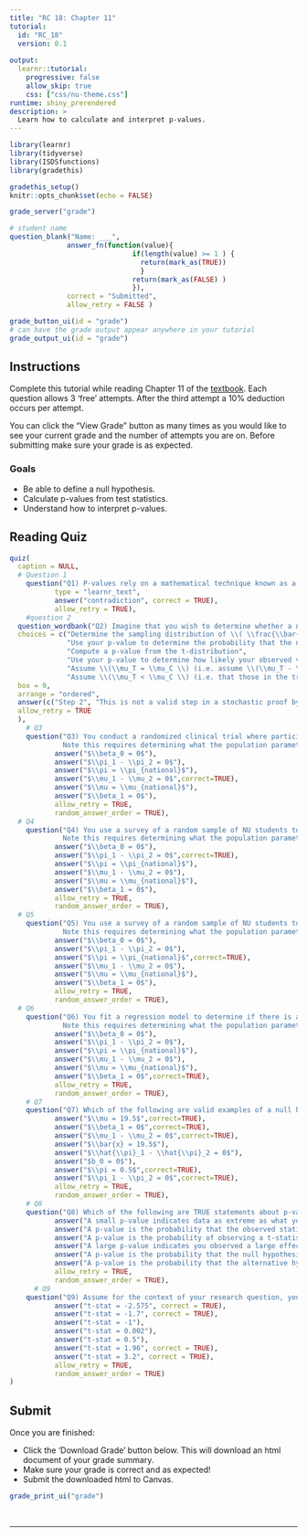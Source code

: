 ```yaml
---
title: "RC 18: Chapter 11"
tutorial:
  id: "RC_18"
  version: 0.1
  
output:
  learnr::tutorial:
    progressive: false
    allow_skip: true
    css: ["css/nu-theme.css"]
runtime: shiny_prerendered
description: >
  Learn how to calculate and interpret p-values.
---
```


```r
library(learnr)
library(tidyverse)
library(ISDSfunctions)
library(gradethis)

gradethis_setup()
knitr::opts_chunk$set(echo = FALSE)
```


```r
grade_server("grade")
```

```r
# student name
question_blank("Name: ___",
              answer_fn(function(value){
                              if(length(value) >= 1 ) {
                                return(mark_as(TRUE))
                                }
                              return(mark_as(FALSE) )
                              }),
              correct = "Submitted",
              allow_retry = FALSE )
```

```r
grade_button_ui(id = "grade")
# can have the grade output appear anywhere in your tutorial
grade_output_ui(id = "grade")
```

## Instructions

Complete this tutorial while reading Chapter 11 of the [textbook](https://nustat.github.io/intro-stat-data-sci/11-p-values.html). Each question allows 3 'free' attempts. After the third attempt a 10% deduction occurs per attempt.

You can click the "View Grade" button as many times as you would like to see your current grade and the number of attempts you are on. Before submitting make sure your grade is as expected.


### Goals

-   Be able to define a null hypothesis.
-   Calculate p-values from test statistics.
-   Understand how to interpret p-values.

## Reading Quiz

```r
quiz(
  caption = NULL,
  # Question 1
    question("Q1) P-values rely on a mathematical technique known as a stochastic proof by _______ .", 
           type = "learnr_text",
           answer("contradiction", correct = TRUE),
           allow_retry = TRUE), 
    #question 2
  question_wordbank("Q2) Imagine that you wish to determine whether a new drug lowers cholesterol in at-risk patients, so you conduct a randomized experiment. You wish to compare the average cholesterol among those who took the drug vs. those who took a placebo. Match each step with the appropriate order for conducting a stochastic proof by contradiction. ",
  choices = c("Determine the sampling distribution of \\( \\frac{\\bar{x}_T - \\bar{x}_C - 0}{SE(\\bar{x}_T - \\bar{x}_C)} \\) and compute its value in your sample",
              "Use your p-value to determine the probability that the null hypothesis is true",
              "Compute a p-value from the t-distribution",
              "Use your p-value to determine how likely your observed value is under the null hypothesis",
              "Assume \\(\\mu_T = \\mu_C \\) (i.e. assume \\(\\mu_T - \\mu_C = 0 \\) )",
              "Assume \\(\\mu_T < \\mu_C \\) (i.e. that those in the treatment group have lower cholesterol on average)"),
  box = 9,
  arrange = "ordered",
  answer(c("Step 2", "This is not a valid step in a stochastic proof by contradiction", "Step 3", "Step 4",  "Step 1","This is not a valid step in a stochastic proof by contradiction"), correct = TRUE),
  allow_retry = TRUE
  ),
    # Q3
    question("Q3) You conduct a randomized clinical trial where participants are randomly assigned to a diet and exercise regimen and you want to test whether they experience imprpoved sleep quality (measured on a continuous numeric scale) compared to the control group. What is the appropriate null hypothesis?
             Note this requires determining what the population parameter of interest is (e.g. $\\pi,\\mu,\\pi_1 - \\pi_2,\\mu_T - \\mu_C,\\beta_0,\\beta_1$ )", 
           answer("$\\beta_0 = 0$"),
           answer("$\\pi_1 - \\pi_2 = 0$"),
           answer("$\\pi = \\pi_{national}$"),
           answer("$\\mu_1 - \\mu_2 = 0$",correct=TRUE),
           answer("$\\mu = \\mu_{national}$"),
           answer("$\\beta_1 = 0$"),
           allow_retry = TRUE,
           random_answer_order = TRUE), 
  # Q4
    question("Q4) You use a survey of a random sample of NU students to test whether the percentage of students experiencing depression at Northwestern differs by minority status (coded as a binary categorical variable). What is the appropriate null hypothesis?
             Note this requires determining what the population parameter of interest is (e.g. $\\pi,\\mu,\\pi_1 - \\pi_2,\\mu_T - \\mu_C,\\beta_0,\\beta_1$ )", 
           answer("$\\beta_0 = 0$"),
           answer("$\\pi_1 - \\pi_2 = 0$",correct=TRUE),
           answer("$\\pi = \\pi_{national}$"),
           answer("$\\mu_1 - \\mu_2 = 0$"),
           answer("$\\mu = \\mu_{national}$"),
           answer("$\\beta_1 = 0$"),
           allow_retry = TRUE,
           random_answer_order = TRUE), 
  # Q5
    question("Q5) You use a survey of a random sample of NU students to test whether the percentage of students experiencing depression at Northwestern differs from the national norm. What is the appropriate null hypothesis?
             Note this requires determining what the population parameter of interest is (e.g. $\\pi,\\mu,\\pi_1 - \\pi_2,\\mu_T - \\mu_C,\\beta_0,\\beta_1$ )", 
           answer("$\\beta_0 = 0$"),
           answer("$\\pi_1 - \\pi_2 = 0$"),
           answer("$\\pi = \\pi_{national}$",correct=TRUE),
           answer("$\\mu_1 - \\mu_2 = 0$"),
           answer("$\\mu = \\mu_{national}$"),
           answer("$\\beta_1 = 0$"),
           allow_retry = TRUE,
           random_answer_order = TRUE), 
  # Q6
    question("Q6) You fit a regression model to determine if there is a relationship between housing prices (X) and a measure of school quality (Y) across zipcodes. What is the appropriate null hypothesis?
             Note this requires determining what the population parameter of interest is (e.g. $\\pi,\\mu,\\pi_1 - \\pi_2,\\mu_T - \\mu_C,\\beta_0,\\beta_1$ )", 
           answer("$\\beta_0 = 0$"),
           answer("$\\pi_1 - \\pi_2 = 0$"),
           answer("$\\pi = \\pi_{national}$"),
           answer("$\\mu_1 - \\mu_2 = 0$"),
           answer("$\\mu = \\mu_{national}$"),
           answer("$\\beta_1 = 0$",correct=TRUE),
           allow_retry = TRUE,
           random_answer_order = TRUE),
    # Q7
    question("Q7) Which of the following are valid examples of a null hypotheses? Select all that apply.", 
           answer("$\\mu = 19.5$",correct=TRUE),
           answer("$\\beta_1 = 0$",correct=TRUE),
           answer("$\\mu_1 - \\mu_2 = 0$",correct=TRUE),
           answer("$\\bar{x} = 19.5$"),
           answer("$\\hat{\\pi}_1 - \\hat{\\pi}_2 = 0$"),
           answer("$b_0 = 0$"),
           answer("$\\pi = 0.5$",correct=TRUE),
           answer("$\\pi_1 - \\pi_2 = 0$",correct=TRUE),
           allow_retry = TRUE,
           random_answer_order = TRUE),
    # Q8
    question("Q8) Which of the following are TRUE statements about p-values? Select all that apply.", 
           answer("A small p-value indicates data as extreme as what you observed is unlikely to occur if the null hypothesis is true", correct = TRUE),
           answer("A p-value is the probability that the observed statistic was produced by chance alone"),
           answer("A p-value is the probability of observing a t-statistic as extreme as the one you did assuming the null hypothesis is true", correct = TRUE),
           answer("A large p-value indicates you observed a large effect"),
           answer("A p-value is the probability that the null hypothesis is true"),
           answer("A p-value is the probability that the alternative hypothesis is true"),
           allow_retry = TRUE,
           random_answer_order = TRUE), 
      # Q9
    question("Q9) Assume for the context of your research question, you decide that a p-value < 0.1 is considered 'small.' Which of the following t-statistic values, if observed and calculated from your data, would result in 'small' p-values (i.e. p-value < 0.1)? Assume you have a sample of n = 1,000 people. Hint: You can use properties you know about the N(0,1) distribution since it is virtually equivalent to the t-distribution when the sample size is this large. Or you can use the function pt() to actually compute the p-values in R.", 
           answer("t-stat = -2.575", correct = TRUE),
           answer("t-stat = -1.7", correct = TRUE),
           answer("t-stat = -1"),
           answer("t-stat = 0.002"),
           answer("t-stat = 0.5"),
           answer("t-stat = 1.96", correct = TRUE),
           answer("t-stat = 3.2", correct = TRUE),
           allow_retry = TRUE,
           random_answer_order = TRUE)
)

```

## Submit

Once you are finished:

-   Click the 'Download Grade' button below. This will download an html document of your grade summary.
-   Make sure your grade is correct and as expected!
-   Submit the downloaded html to Canvas.

```r
grade_print_ui("grade")
```

<br>
<hr /> 
<br>

<!-- ```{r} -->
<!-- bootstrapPage( -->
<!--      div(style="display:inline-block",  -->
<!--          strong("Optional:") ), -->
<!--      div(style="display:inline-block", -->
<!--          print_ui("Print", label = "full reading check") ), -->
<!--      div(style="display:inline-block",  -->
<!--          p("for your own review and records.") )  -->
<!--      ) -->
<!-- ``` -->
<!-- <hr />  -->
